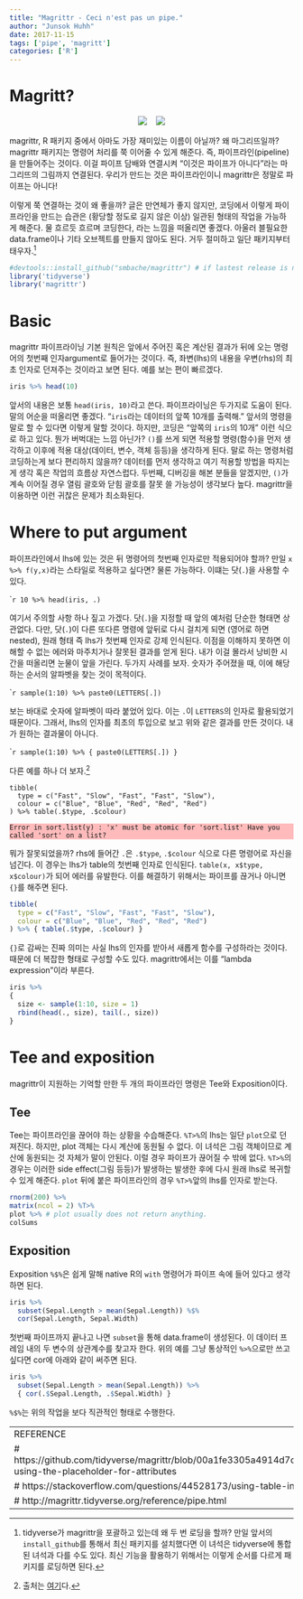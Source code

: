 ```yaml
---
title: "Magrittr - Ceci n'est pas un pipe."
author: "Junsok Huhh"
date: 2017-11-15
tags: ['pipe', 'magritt']
categories: ['R'] 
---
```


<style>
pre.bluebox {
    background-color: #aabbff !important;
}
pre.redbox {
    background-color: #ffbbbb !important;
}
</style>

# Magritt? 

<center> 
![](https://upload.wikimedia.org/wikipedia/en/b/b9/MagrittePipe.jpg) $~~$    ![](https://www.rstudio.com/wp-content/uploads/2014/04/magrittr-200x232.png)
</center> 

magrittr, R 패키지 중에서 아마도 가장 재미있는 이름이 아닐까? 왜 마그리뜨일까? magrittr 패키지는 명령어 처리를 쭉 이어줄 수 있게 해준다. 즉, 파이프라인(pipeline)을 만들어주는 것이다. 이걸 파이프 담배와 연결시켜 "이것은 파이프가 아니다"라는 마그리뜨의 그림까지 연결된다. 우리가 만드는 것은 파이프라인이니 magrittr은 정말로 파이프는 아니다! 

이렇게 쭉 연결하는 것이 왜 좋을까? 글은 만연체가 좋지 않지만, 코딩에서 이렇게 파이프라인을 만드는 습관은 (황당할 정도로 길지 않은 이상) 일관된 형태의 작업을 가능하게 해준다. 물 흐르듯 흐르며 코딩한다, 라는 느낌을 떠올리면 좋겠다. 아울러 블필요한 data.frame이나 기타 오브젝트를 만들지 않아도 된다. 거두 절미하고 일단 패키지부터 태우자.[^packageloading]

```r
#devtools::install_github("smbache/magrittr") # if lastest release is needed
library('tidyverse')
library('magrittr')
```

[^packageloading]: tidyverse가 magrittr을 포괄하고 있는데 왜 두 번 로딩을 할까? 만일 앞서의 `install_github`를 통해서 최신 패키지를 설치했다면 이 녀석은 tidyverse에 통합된 녀석과 다를 수도 있다. 최신 기능을 활용하기 위해서는 이렇게 순서를 다르게 패키지를 로딩하면 된다. 

# Basic 

magrittr 파이프라이닝 기본 원칙은 앞에서 주어진 혹은 계산된 결과가 뒤에 오는 명령어의 첫번째 인자argument로 들어가는 것이다. 즉, 좌변(lhs)의 내용을 우변(rhs)의 최초 인자로 던져주는 것이라고 보면 된다. 예를 보는 편이 빠르겠다. 

```r
iris %>% head(10)
```

앞서의 내용은 보통 `head(iris, 10)`라고 쓴다. 파이프라이닝은 두가지로 도움이 된다. 말의 어순을 떠올리면 좋겠다. "`iris`라는 데이터의 앞쪽 10개를 출력해." 앞서의 명령을 말로 할 수 있다면 이렇게 말할 것이다. 하지만, 코딩은 "앞쪽의 `iris`의 10개" 이런 식으로 하고 있다. 뭔가 버벅대는 느낌 아닌가? `()`를 쓰게 되면 적용할 명령(함수)을 먼저 생각하고 이후에 적용 대상(데이터, 변수, 객체 등등)을 생각하게 된다. 말로 하는 명령처럼 코딩하는게 보다 편리하지 않을까? 데이터를 먼저 생각하고 여기 적용할 방법을 따지는 게 생각 혹은 작업의 흐름상 자연스럽다. 두번째, 디버깅을 해본 분들을 알겠지만, `()`가 계속 이어질 경우 열림 괄호와 닫힘 괄호를 잘못 쓸 가능성이 생각보다 높다. magrittr을 이용하면 이런 귀찮은 문제가 최소화된다. 

# Where to put argument 

파이프라인에서 lhs에 있는 것은 뒤 명령어의 첫번째 인자로만 적용되어야 할까? 만일 `x %>% f(y,x)`라는 스타일로 적용하고 싶다면? 물론 가능하다. 이떄는 닷(`.`)을 사용할 수 있다.

````r
10 %>% head(iris, .)
```

여기서 주의할 사항 하나 짚고 가겠다. 닷(`.`)을 지정할 때 앞의 예처럼 단순한 형태면 상관없다. 다만, 닷(`.`)이 다른 또다른 명령에 앞뒤로 다시 걸치게 되면 (영어로 하면 nested), 원래 형태 즉 lhs가 첫번째 인자로 강제 인식된다. 이점을 이해하지 못하면 이해할 수 없는 에러와 마주치거나 잘못된 결과를 얻게 된다. 내가 이걸 몰라서 낭비한 시간을 떠올리면 눈물이 앞을 가린다. 두가지 사례를 보자. 숫자가 주어졌을 때, 이에 해당하는 순서의 알파벳을 찾는 것이 목적이다. 

````r
sample(1:10) %>% paste0(LETTERS[.])
```

보는 바대로 숫자에 알파벳이 따라 붙었어 있다. 이는 `.`이 `LETTERS`의 인자로 활용되었기 때문이다. 그래서, lhs의 인자를 최초의 투입으로 보고 위와 같은 결과를 만든 것이다. 내가 원하는 결과물이 아니다.  

````r
sample(1:10) %>% { paste0(LETTERS[.]) } 
```

다른 예를 하나 더 보자.[^example2] 

```{}
tibble(
  type = c("Fast", "Slow", "Fast", "Fast", "Slow"),
  colour = c("Blue", "Blue", "Red", "Red", "Red")
) %>% table(.$type, .$colour)
```

```redbox
Error in sort.list(y) : 'x' must be atomic for 'sort.list' Have you called 'sort' on a list?
```

뭐가 잘못되었을까? rhs에 들어간 `.`은 `.$type`, `.$colour` 식으로 다른 명령어로 자신을 넘긴다. 이 경우는 lhs가 table의 첫번째 인자로 인식된다. `table(x, x$type, x$colour)`가 되어 에러를 유발한다. 이를 해결하기 위해서는 파이프를 끊거나 아니면 `{}`를 해주면 된다. 

```r
tibble(
  type = c("Fast", "Slow", "Fast", "Fast", "Slow"),
  colour = c("Blue", "Blue", "Red", "Red", "Red")
) %>% { table(.$type, .$colour) }
```

`{}`로 감싸는 진짜 의미는 사실 lhs의 인자를 받아서 새롭게 함수를 구성하라는 것이다. 때문에 더 복잡한 형태로 구성할 수도 있다. magrittr에서는 이를 "lambda expression"이라 부른다. 

```r
iris %>% 
{
  size <- sample(1:10, size = 1)
  rbind(head(., size), tail(., size))
}
```

[^example2]: 출처는 [여기](https://stackoverflow.com/questions/44528173/using-table-in-dplyr-chain)다. 

# Tee and exposition

magrittr이 지원하는 기억할 만한 두 개의 파이프라인 명령은 Tee와 Exposition이다.

## Tee 
Tee는 파이프라인을 끊어야 하는 상황을 수습해준다. `%T>%`의 lhs는 일단 `plot`으로 던져진다. 하지만, plot 객체는 다시 계산에 동원될 수 없다. 이 녀석은 그림 객체이므로 계산에 동원되는 것 자체가 말이 안된다. 이럴 경우 파이프가 끊어질 수 밖에 없다. `%T>%`의 경우는 이러한 side effect(그림 등등)가 발생하는 발생한 후에 다시 원래 lhs로 복귀할 수 있게 해준다. `plot` 뒤에 붙은 파이프라인의 경우 `%T>%`앞의 lhs를 인자로 받는다. 

```r
rnorm(200) %>%
matrix(ncol = 2) %T>%
plot %>% # plot usually does not return anything.
colSums
```

## Exposition 
Exposition `%$%`은 쉽게 말해 native R의 `with` 명령어가 파이프 속에 들어 있다고 생각하면 된다. 

```r
iris %>%
  subset(Sepal.Length > mean(Sepal.Length)) %$%
  cor(Sepal.Length, Sepal.Width)
```

첫번째 파이프까지 끝나고 나면 `subset`을 통해 data.frame이 생성된다. 이 데이터 프레임 내의 두 변수의 상관계수를 찾고자 한다. 위의 예를 그냥 통상적인 `%>%`으로만 쓰고 싶다면  cor에 아래와 같이 써주면 된다. 

```r
iris %>%
  subset(Sepal.Length > mean(Sepal.Length)) %>%
  { cor(.$Sepal.Length, .$Sepal.Width) }
```

`%$%`는 위의 작업을 보다 직관적인 형태로 수행한다. 




---
REFERENCE 
# https://github.com/tidyverse/magrittr/blob/00a1fe3305a4914d7c9714fba78fd5f03f70f51e/README.md#re-using-the-placeholder-for-attributes
# https://stackoverflow.com/questions/44528173/using-table-in-dplyr-chain
# http://magrittr.tidyverse.org/reference/pipe.html
---